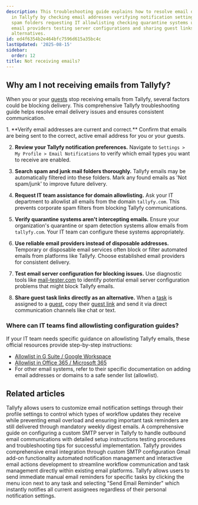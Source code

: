 ```yaml
---
description: This troubleshooting guide explains how to resolve email delivery issues
  in Tallyfy by checking email addresses verifying notification settings searching
  spam folders requesting IT allowlisting checking quarantine systems using reliable
  email providers testing server configurations and sharing guest links directly as
  alternatives.
id: ed4f6354b2e464bfc7596d615a35bc4c
lastUpdated: '2025-08-15'
sidebar:
  order: 12
title: Not receiving emails?
---
```



## Why am I not receiving emails from Tallyfy?

When you or your [guests](/products/pro/documenting/guests/) stop receiving emails from Tallyfy, several factors could be blocking delivery. This comprehensive Tallyfy troubleshooting guide helps resolve email delivery issues and ensures consistent communication.

<Steps>
1. **Verify email addresses are current and correct.** Confirm that emails are being sent to the correct, active email address for you or your guests.

2. **Review your Tallyfy notification preferences.** Navigate to `Settings > My Profile > Email Notifications` to verify which email types you want to receive are enabled.

3. **Search spam and junk mail folders thoroughly.** Tallyfy emails may be automatically filtered into these folders. Mark any found emails as 'Not spam/junk' to improve future delivery.

4. **Request IT team assistance for domain allowlisting.** Ask your IT department to allowlist all emails from the domain `tallyfy.com`. This prevents corporate spam filters from blocking Tallyfy communications.

5. **Verify quarantine systems aren't intercepting emails.** Ensure your organization's quarantine or spam detection systems allow emails from `tallyfy.com`. Your IT team can configure these systems appropriately.

6. **Use reliable email providers instead of disposable addresses.** Temporary or disposable email services often block or filter automated emails from platforms like Tallyfy. Choose established email providers for consistent delivery.

7. **Test email server configuration for blocking issues.** Use diagnostic tools like [mail-tester.com](https://www.mail-tester.com/) to identify potential email server configuration problems that might block Tallyfy emails.

8. **Share guest task links directly as an alternative.** When a [task](/products/pro/tracking-and-tasks/tasks/) is assigned to a [guest](/products/pro/documenting/guests/), copy their [guest link](/products/pro/documenting/guests/how-to-find-a-guest-task-link-in-tallyfy/) and send it via direct communication channels like chat or text.
</Steps>

### Where can IT teams find allowlisting configuration guides?

If your IT team needs specific guidance on allowlisting Tallyfy emails, these official resources provide step-by-step instructions:

*   [Allowlist in G Suite / Google Workspace](https://support.google.com/a/answer/60751)
*   [Allowlist in Office 365 / Microsoft 365](https://learn.microsoft.com/en-us/microsoft-365/security/office-365-security/create-safe-sender-lists-in-office-365)
*   For other email systems, refer to their specific documentation on adding email addresses or domains to a safe sender list (allowlist).


## Related articles
<CardGrid>
<LinkTitleCard header="<b>Personal Settings > Manage email notifications</b>" href="/products/pro/settings/personal-settings/how-can-i-manage-email-notifications-in-tallyfy/" > Tallyfy allows users to customize email notification settings through their profile settings to control which types of workflow updates they receive while preventing email overload and ensuring important task reminders are still delivered through mandatory weekly digest emails. </LinkTitleCard>
<LinkTitleCard header="<b>Email > Set up custom SMTP sending</b>" href="/products/pro/integrations/email/how-to-set-up-custom-smtp-in-tallyfy/" > A comprehensive guide on configuring a custom SMTP server in Tallyfy to handle outbound email communications with detailed setup instructions testing procedures and troubleshooting tips for successful implementation. </LinkTitleCard>
<LinkTitleCard header="<b>Integrations > Email and SMTP</b>" href="/products/pro/integrations/email/" > Tallyfy provides comprehensive email integration through custom SMTP configuration Gmail add-on functionality automated notification management and interactive email actions development to streamline workflow communication and task management directly within existing email platforms. </LinkTitleCard>
<LinkTitleCard header="<b>Tasks > Send email reminders</b>" href="/products/pro/tracking-and-tasks/tasks/how-can-i-send-email-reminders-in-tallyfy/" > Tallyfy allows users to send immediate manual email reminders for specific tasks by clicking the menu icon next to any task and selecting "Send Email Reminder" which instantly notifies all current assignees regardless of their personal notification settings. </LinkTitleCard>
</CardGrid>